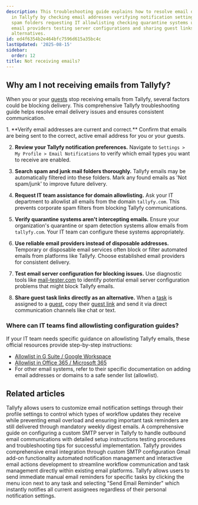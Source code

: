 ```yaml
---
description: This troubleshooting guide explains how to resolve email delivery issues
  in Tallyfy by checking email addresses verifying notification settings searching
  spam folders requesting IT allowlisting checking quarantine systems using reliable
  email providers testing server configurations and sharing guest links directly as
  alternatives.
id: ed4f6354b2e464bfc7596d615a35bc4c
lastUpdated: '2025-08-15'
sidebar:
  order: 12
title: Not receiving emails?
---
```



## Why am I not receiving emails from Tallyfy?

When you or your [guests](/products/pro/documenting/guests/) stop receiving emails from Tallyfy, several factors could be blocking delivery. This comprehensive Tallyfy troubleshooting guide helps resolve email delivery issues and ensures consistent communication.

<Steps>
1. **Verify email addresses are current and correct.** Confirm that emails are being sent to the correct, active email address for you or your guests.

2. **Review your Tallyfy notification preferences.** Navigate to `Settings > My Profile > Email Notifications` to verify which email types you want to receive are enabled.

3. **Search spam and junk mail folders thoroughly.** Tallyfy emails may be automatically filtered into these folders. Mark any found emails as 'Not spam/junk' to improve future delivery.

4. **Request IT team assistance for domain allowlisting.** Ask your IT department to allowlist all emails from the domain `tallyfy.com`. This prevents corporate spam filters from blocking Tallyfy communications.

5. **Verify quarantine systems aren't intercepting emails.** Ensure your organization's quarantine or spam detection systems allow emails from `tallyfy.com`. Your IT team can configure these systems appropriately.

6. **Use reliable email providers instead of disposable addresses.** Temporary or disposable email services often block or filter automated emails from platforms like Tallyfy. Choose established email providers for consistent delivery.

7. **Test email server configuration for blocking issues.** Use diagnostic tools like [mail-tester.com](https://www.mail-tester.com/) to identify potential email server configuration problems that might block Tallyfy emails.

8. **Share guest task links directly as an alternative.** When a [task](/products/pro/tracking-and-tasks/tasks/) is assigned to a [guest](/products/pro/documenting/guests/), copy their [guest link](/products/pro/documenting/guests/how-to-find-a-guest-task-link-in-tallyfy/) and send it via direct communication channels like chat or text.
</Steps>

### Where can IT teams find allowlisting configuration guides?

If your IT team needs specific guidance on allowlisting Tallyfy emails, these official resources provide step-by-step instructions:

*   [Allowlist in G Suite / Google Workspace](https://support.google.com/a/answer/60751)
*   [Allowlist in Office 365 / Microsoft 365](https://learn.microsoft.com/en-us/microsoft-365/security/office-365-security/create-safe-sender-lists-in-office-365)
*   For other email systems, refer to their specific documentation on adding email addresses or domains to a safe sender list (allowlist).


## Related articles
<CardGrid>
<LinkTitleCard header="<b>Personal Settings > Manage email notifications</b>" href="/products/pro/settings/personal-settings/how-can-i-manage-email-notifications-in-tallyfy/" > Tallyfy allows users to customize email notification settings through their profile settings to control which types of workflow updates they receive while preventing email overload and ensuring important task reminders are still delivered through mandatory weekly digest emails. </LinkTitleCard>
<LinkTitleCard header="<b>Email > Set up custom SMTP sending</b>" href="/products/pro/integrations/email/how-to-set-up-custom-smtp-in-tallyfy/" > A comprehensive guide on configuring a custom SMTP server in Tallyfy to handle outbound email communications with detailed setup instructions testing procedures and troubleshooting tips for successful implementation. </LinkTitleCard>
<LinkTitleCard header="<b>Integrations > Email and SMTP</b>" href="/products/pro/integrations/email/" > Tallyfy provides comprehensive email integration through custom SMTP configuration Gmail add-on functionality automated notification management and interactive email actions development to streamline workflow communication and task management directly within existing email platforms. </LinkTitleCard>
<LinkTitleCard header="<b>Tasks > Send email reminders</b>" href="/products/pro/tracking-and-tasks/tasks/how-can-i-send-email-reminders-in-tallyfy/" > Tallyfy allows users to send immediate manual email reminders for specific tasks by clicking the menu icon next to any task and selecting "Send Email Reminder" which instantly notifies all current assignees regardless of their personal notification settings. </LinkTitleCard>
</CardGrid>